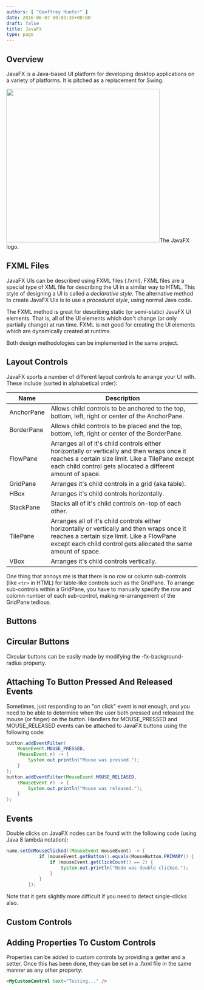 ```yaml
---
authors: [ "Geoffrey Hunter" ]
date: 2016-06-07 00:03:35+00:00
draft: false
title: JavaFX
type: page
---
```



## Overview

JavaFX is a Java-based UI platform for developing desktop applications on a variety of platforms. It is pitched as a replacement for Swing.


<Image src={javafx_logo} width="404px">The JavaFX logo.</Image>

## FXML Files

JavaFX UIs can be described using FXML files (.fxml). FXML files are a special type of XML file for describing the UI in a similar way to HTML. This style of designing a UI is called a _declarative style_. The alternative method to create JavaFX UIs is to use a _procedural style_, using normal Java code.

The FXML method is great for describing static (or semi-static) JavaFX UI elements. That is, all of the UI elements which don't change (or only partially change) at run time. FXML is not good for creating the UI elements which are dynamically created at runtime.

Both design methodologies can be implemented in the same project.

## Layout Controls

JavaFX sports a number of different layout controls to arrange your UI with. These include (sorted in alphabetical order):


<table>
    <thead>
        <tr>
            <th>Name</th>
            <th>Description</th>
        </tr>
    </thead>
<tbody >
<tr >
<td >AnchorPane </td>

<td >Allows child controls to be anchored to the top, bottom, left, right or center of the AnchorPane.</td>
</tr>
<tr >

<td >BorderPane </td>

<td >Allows child controls to be placed and the top, bottom, left, right or center of the BorderPane.</td>
</tr>
<tr >

<td >FlowPane </td>

<td >Arranges all of it's child controls either horizontally or vertically and then wraps once it reaches a certain size limit. Like a TilePane except each child control gets allocated a different amount of space.</td>
</tr>
<tr >

<td >GridPane </td>

<td >Arranges it's child controls in a grid (aka table).</td>
</tr>
<tr >

<td >HBox </td>

<td >Arranges it's child controls horizontally.</td>
</tr>
<tr >

<td >StackPane </td>

<td >Stacks all of it's child controls on-top of each other.</td>
</tr>
<tr >

<td >TilePane </td>

<td >Arranges all of it's child controls either horizontally or vertically and then wraps once it reaches a certain size limit. Like a FlowPane except each child control gets allocated the same amount of space.</td>
</tr>
<tr >

<td >VBox</td>

<td >Arranges it's child controls vertically.</td>
</tr>
</tbody>
</table>


One thing that annoys me is that there is no row or column sub-controls (like `<tr>` in HTML) for table-like controls such as the GridPane. To arrange sub-controls within a GridPane, you have to manually specify the row and colomn number of each sub-control, making re-arrangement of the GridPane tedious.

## Buttons

## Circular Buttons

Circular buttons can be easily made by modifying the -fx-background-radius property.

## Attaching To Button Pressed And Released Events

Sometimes, just responding to an "on click" event is not enough, and you need to be able to determine when the user both pressed and released the mouse (or finger) on the button. Handlers for MOUSE_PRESSED  and MOUSE_RELEASED events can be attached to JavaFX buttons using the following code:

```java    
button.addEventFilter(
    MouseEvent.MOUSE_PRESSED,
    (MouseEvent r) -> {
        System.out.println("Mouse was pressed.");
    }
);
button.addEventFilter(MouseEvent.MOUSE_RELEASED,
    (MouseEvent r) -> {
        System.out.println("Mouse was released.");
    }
);
```

## Events

Double clicks on JavaFX nodes can be found with the following code (using Java 8 lambda notation):

```java    
name.setOnMouseClicked((MouseEvent mouseEvent) -> {
            if (mouseEvent.getButton().equals(MouseButton.PRIMARY)) {
                if (mouseEvent.getClickCount() == 2) {
                    System.out.println("Node was double clicked.");
                }
            }
        });
```

Note that it gets slightly more difficult if you need to detect single-clicks also.

## Custom Controls

## Adding Properties To Custom Controls

Properties can be added to custom controls by providing a getter and a setter. Once this has been done, they can be set in a .fxml file in the same manner as any other property:

```html    
<MyCustomControl text="Testing..." />
```